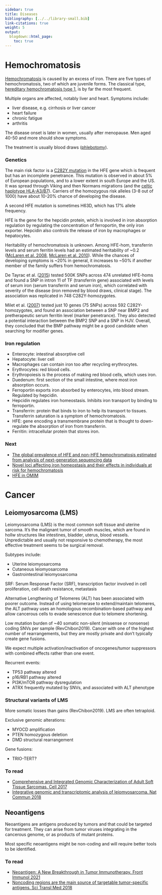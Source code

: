 ```yaml
---
sidebar: true
title: Diseases
bibliography: [../../library-small.bib]
link-citations: true
weight: 5
output:
  blogdown::html_page:
    toc: true
---
```


# Hemochromatosis


[Hemochromatosis](https://en.wikipedia.org/wiki/Iron_overload) is caused by an excess of iron.
There are five types of hemochromatosis, two of which are juvenile forms.
The classical type, [hereditary hemochromatosis type 1](https://en.wikipedia.org/wiki/Hereditary_haemochromatosis), is by far the most frequent.

Multiple organs are affected, notably liver and heart.
Symptoms include:

- liver disease, e.g. cirrhosis or liver cancer
- heart failure
- chronic fatigue
- arthritis

The disease onset is later in women, usually after menopause.
Men aged 40-50 and more should show symptoms.

The treatment is usually blood draws ([phlebotomy](https://en.wikipedia.org/wiki/Phlebotomy)).

### Genetics

The main risk factor is a [C282Y mutation](https://www.ncbi.nlm.nih.gov/snp/rs1800562) in the HFE gene which is frequent but has an incomplete penetrance.
This mutation is observed in about 5% of European populations, and to a lower extent in south Europe and the US.
It was spread through Viking and then Normans migrations (and the [celtic haplotype HLA-A3/B7](https://bmcmedgenet.biomedcentral.com/articles/10.1186/1471-2350-5-25)).
Carriers of the homozygous risk alleles (3-8 out of 1000) have about 10-20% chance of developing the disease.

A second HFE mutation is sometimes H63D, which has 17% allele frequency.

HFE is the gene for the hepcidin protein, which is involved in iron absorption regulation by regulating the concentration of ferroportin, the only iron exporter.
Hepcidin also controls the release of iron by macrophages or hepatocytes.

Heritability of hemochromatosis is unknown.
Among HFE-hom, transferrin levels and serum ferritin levels had an estimated heritability of ~0.2 ([McLaren et al. 2008](https://doi.org/10.1182/blood.V112.11.115.115), [McLaren et al. 2010](https://pubmed.ncbi.nlm.nih.gov/20095037/)).
While the chances of developing symptoms is ~20% in general, it increases to ~50% if another member of the family suffers from hemochromatosis.

De Tayrac et al. ([2015](https://pubmed.ncbi.nlm.nih.gov/25457201/)) tested 500K SNPs across 474 unrelated HFE-homs and found a SNP in intron 11 of TF (transferrin gene) associated with levels of serum iron (serum transferrin and serum iron), which correlated with severity of the disease (iron removed by blood draws, clinical stage).
The association was replicated in 748 C282Y-homozygotes.

Milet et al. ([2007](https://pubmed.ncbi.nlm.nih.gov/17847004/)) tested just 10 genes (75 SNPs) across 592 C282Y-homozygotes, and found an association between a SNP near BMP2 and pretherapeutic serum ferritin level (marker penetrance).
They also detected a potential interaction between the BMP2 SNP and a SNP in HJV.
Overall, they concluded that the BMP pathway might be a good candidate when searching for modifier genes.

### Iron regulation

- Enterocyte: intestinal absorptive cell
- Hepatocyte: liver cell
- Macrophages can contain iron too after recycling erythrocytes.
- Erythrocytes: red blood cells.
- Erythropoiesis is the process of making red blood cells, which uses iron.
- Duedenum: first section of the small intestine, where most iron absorption occurs.
- Ferroportin exports iron absorbed by enterocytes, into blood stream. Regulated by hepcidin.
- Hepcidin regulates iron homeostasis. Inhibits iron transport by binding to ferroportin.
- Transferrin: protein that binds to iron to help its transport to tissues. Transferrin saturation is a symptom of hemochromatosis.
- HFE: gene encoding a transmembrane protein that is thought to down-regulate the absorption of iron from transferrin.
- Ferritin: intracellular protein that stores iron.

### Next

- [The global prevalence of HFE and non-HFE hemochromatosis estimated from analysis of next-generation sequencing data](https://www.nature.com/articles/gim2015140)
- [Novel loci affecting iron homeostasis and their effects in individuals at risk for hemochromatosis](https://www.ncbi.nlm.nih.gov/pmc/articles/PMC4215164/)
- [HFE in OMIM](https://www.omim.org/entry/613609)


# Cancer

## Leiomyosarcoma (LMS) 

Leiomyosarcoma (LMS) is the most common soft tissue and uterine sarcoma.
It's the malignant tumor of smooth muscles, which are found in hollw structures like intestines, bladder, uterus, blood vessels.
Unpredictable and usually not responsive to chemotherapy, the most effective treatment seems to be surgical removal.

Subtypes include:

- Uterine leiomyosarcoma
- Cutaneous leiomyosarcoma
- Gastrointestinal leiomyosarcoma

SRF: Serum Response Factor (SRF), transcription factor involved in cell proliferation, cell death resistance, metastasis

Alternative Lengthening of Telomeres (ALT) has been associated with poorer outcome. 
Instead of using telomerase to extend/maintain telomeres, the ALT pathway uses an homologous recombination-based pathway and allow cancerous cells to evade senescence due to telomere shortening.

Low mutation burden of ~40 somatic non-silent (missense or nonsense) coding SNVs per sample (RevChibon2019).
Cancer with one of the highest number of rearrangements, but they are mostly private and don't typically create gene fusions.

We expect multiple activation/inactivation of oncogenes/tumor suppressors with combined effects rather than one event.

Recurrent events:

- TP53 pathway altered
- p16/RB1 pathway altered
- PI3K/mTOR pathway dysregulation
- ATRX frequently mutated by SNVs, and associated with ALT phenotype

### Structural variants of LMS

More somatic losses than gains (RevChibon2019).
LMS are often tetraploid.

Exclusive genomic alterations:

- MYOCD amplification
- PTEN homozygous deletion
- DMD structural rearrangement

Gene fusions:

- TRIO-TERT?

### To read

- [Comprehensive and Integrated Genomic Characterization of Adult Soft Tissue Sarcomas. Cell 2017](https://pubmed.ncbi.nlm.nih.gov/29100075/)
- [Integrative genomic and transcriptomic analysis of leiomyosarcoma. Nat Commun 2018](https://pubmed.ncbi.nlm.nih.gov/29321523/)

## Neoantigens

Neoantigens are antigens produced by tumors and that could be targeted for treatment.
They can arise from tumor viruses integrating in the cancerous genome, or as products of mutant proteins.

Most specific neoantigens might be non-coding and will require better tools to be identified.

### To read

- [Neoantigen: A New Breakthrough in Tumor Immunotherapy. Front Immunol 2021](https://www.ncbi.nlm.nih.gov/pmc/articles/PMC8085349/)
- [Noncoding regions are the main source of targetable tumor-specific antigens. Sci Transl Med 2018](https://pubmed.ncbi.nlm.nih.gov/30518613/)
